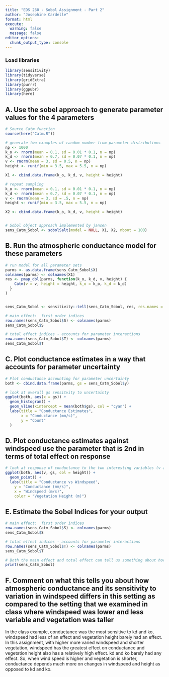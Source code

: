 ```yaml
---
title: "EDS 230 - Sobol Assignment - Part 2"
author: "Josephine Cardelle"
format: html
execute:
  warning: false
  message: false
editor_options: 
  chunk_output_type: console
---
```


### Load libraries

```r
library(sensitivity)
library(tidyverse)
library(gridExtra)
library(purrr)
library(ggpubr)
library(here)
```

## A. Use the sobel approach to generate parameter values for the 4 parameters

```r
# Source Catm function
source(here("Catm.R"))

# generate two examples of random number from parameter distributions
np <- 1000
k_o <- rnorm(mean = 0.1, sd = 0.01 * 0.1, n = np)
k_d <- rnorm(mean = 0.7, sd = 0.07 * 0.1, n = np)
v <- rnorm(mean = 3, sd = 0.5, n = np)
height <- runif(min = 3.5, max = 5.5, n = np)

X1 <- cbind.data.frame(k_o, k_d, v, height = height)

# repeat sampling
k_o <- rnorm(mean = 0.1, sd = 0.01 * 0.1, n = np)
k_d <- rnorm(mean = 0.7, sd = 0.07 * 0.1, n = np)
v <- rnorm(mean = 3, sd = .5, n = np)
height <- runif(min = 3.5, max = 5.5, n = np)

X2 <- cbind.data.frame(k_o, k_d, v, height = height)


# Sobol object approach implemented by jansen
sens_Catm_Sobol <- sobolSalt(model = NULL, X1, X2, nboot = 100)

```

## B. Run the atmospheric conductance model for these parameters

```r
# run model for all parameter sets
parms <- as.data.frame(sens_Catm_Sobol$X)
colnames(parms) <- colnames(X1)
res <- pmap_dbl(parms, function(k_o, k_d, v, height) {
    Catm(v = v, height = height, k_o = k_o, k_d = k_d)
  }
)


sens_Catm_Sobol <- sensitivity::tell(sens_Catm_Sobol, res, res.names = "ga")

# main effect:  first order indices
row.names(sens_Catm_Sobol$S) <- colnames(parms)
sens_Catm_Sobol$S

# total effect indices - accounts for parameter interactions
row.names(sens_Catm_Sobol$T) <- colnames(parms)
sens_Catm_Sobol$T
```

## C. Plot conductance estimates in a way that accounts for parameter uncertainty

```r
# Plot conductance accounting for parameter uncertainty
both <- cbind.data.frame(parms, gs = sens_Catm_Sobol$y)

# look at overall gs sensitvity to uncertainty
ggplot(both, aes(x = gs)) +
  geom_histogram() +
  geom_vline(xintercept = mean(both$gs), col = "cyan") +
  labs(title = "Conductance Estimates",
       x = "Conductance (mm/s)",
       y = "Count"
  )
```

## D. Plot conductance estimates against windspeed use the parameter that is 2nd in terms of total effect on response

```r
# look at response of conductance to the two interesting variables (v and height)
ggplot(both, aes(v, gs, col = height)) +
  geom_point() +
  labs(title = "Conductance vs Windspeed",
    y = "Conductance (mm/s)", 
    x = "Windspeed (m/s)",
    color = "Vegetation Height (m)")
```

## E. Estimate the Sobel Indices for your output

```r
# main effect:  first order indices
row.names(sens_Catm_Sobol$S) <- colnames(parms)
sens_Catm_Sobol$S

# total effect indices - accounts for parameter interactions
row.names(sens_Catm_Sobol$T) <- colnames(parms)
sens_Catm_Sobol$T

# Both the main effect and total effect can tell us something about how the parameter influences results
print(sens_Catm_Sobol)
```

## F. Comment on what this tells you about how atmospheric conductance and its sensitivity to variation in windspeed differs in this setting as compared to the setting that we examined in class where windspeed was lower and less variable and vegetation was taller

In the class example, conductance was the most sensitive to kd and ko, windspeed had less of an effect and vegetation height barely had an effect. In this assignment, with higher  more varied windspeed and shorter vegetation, windspeed has the greatest effect on conductance and vegetation height also has a relatively high effect. kd and ko barely had any effect. So, when wind speed is higher and vegetation is shorter, conductance depends much more on changes in windspeed and height as opposed to kd and ko.
